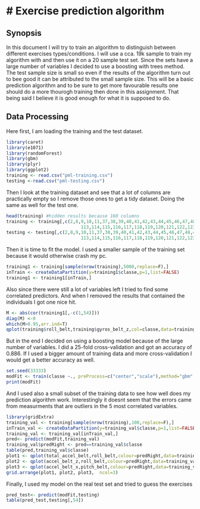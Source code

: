 # Exercise prediction algorithm 
========================================================


## Synopsis

In this document I will try to train an algorithm to distinguish between different exercises types/conditions. I will use a cca. 19k sample to train my algorithm with and then use it on a 20 sample test set. Since the sets have a large number of variables I decided to use a boosting with trees method. The test sample size is small so even if the results of the algorithm turn out to bee good it can be attributed to the small sample size. This will be a basic prediction algorithm and to be sure to get more favourable results one should do a more thourogh training then done in this assignment. That being said I believe it is good enough for what it is supposed to do. 

## Data Processing 

Here first, I am loading the training and the test dataset.

```r
library(caret)
library(e1071)
library(randomForest)
library(gbm)
library(plyr)
library(ggplot2)
training <- read.csv("pml-training.csv")
testing <-read.csv("pml-testing.csv")
```

Then I look at the training dataset and see that a lot of columns are practically empty so I remove those ones to get a tidy dataset. Doing the same as well for the test one.

```r
head(training) #hidden results because 160 columns
training <- training[,c(2,8,9,10,11,37,38,39,40,41,42,43,44,45,46,47,48,49,60,61,62,63,64,65,66,67,68,84,85,86,102,
                            113,114,115,116,117,118,119,120,121,122,123,124,140,151,152,153,154,155,156,157,158,159,160)]
testing <- testing[,c(2,8,9,10,11,37,38,39,40,41,42,43,44,45,46,47,48,49,60,61,62,63,64,65,66,67,68,84,85,86,102,
                            113,114,115,116,117,118,119,120,121,122,123,124,140,151,152,153,154,155,156,157,158,159,160)]
```

Then it is time to fit the model. I used a smaller sample of the training set because it would otherwise crash my pc.

```r
training1 <- training[sample(nrow(training),5000,replace=F),]
inTrain <- createDataPartition(y=training1$classe,p=1,list=FALSE)
training1 <- training1[inTrain,]
``` 

Also since there were still a lot of variables left I tried to find some correlated predictors. And when I removed the results that contained the individuals I got one nice hit.

```r
M <- abs(cor(training1[,-c(1,54)]))
diag(M) <-0
which(M>0.95,arr.ind=T)
qplot(training$roll_belt,training$gyros_belt_z,col=classe,data=training)
```

But in the end I decided on using a boosting model because of the large number of variables. I did a 25-fold cross-validation and got an accuracy of 0.886. If I used a bigger amount of training data and more cross-validation I would get a better accuracy as well.

```r
set.seed(33333)
modFit <- train(classe ~., preProcess=c("center","scale"),method="gbm",data=training1,verbose=FALSE,trControl = trainControl(method = "cv",25))
print(modFit)
```

And I used also a small subset of the training data to see how well does my prediction algorithm work. Interestingly it doesnt seem that the errors came from measurments that are outliers in the 5 most correlated variables.

```r
library(gridExtra)
training_val <- training[sample(nrow(training),100,replace=F),]
inTrain_val <- createDataPartition(y=training_val$classe,p=1,list=FALSE)
training_val <- training_val[inTrain_val,]
pred<- predict(modFit,training_val)
training_val$predRight <- pred==training_val$classe
table(pred,training_val$classe)
plot1 <- qplot(total_accel_belt,roll_belt,colour=predRight,data=training_val,main="Predictions")
plot2 <- qplot(accel_belt_z,roll_belt,colour=predRight,data=training_val,main="Predictions")
plot3 <- qplot(accel_belt_x,pitch_belt,colour=predRight,data=training_val,main="Predictions")
grid.arrange(plot1, plot2, plot3,  ncol=3)

```

Finally, I used my model on the real test set and tried to guess the exercises

```r
pred_test<- predict(modFit,testing)
table(pred_test,testing[,54])
```

